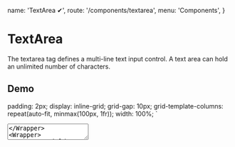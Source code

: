   name: 'TextArea ✔',
  route: '/components/textarea',
  menu: 'Components',
}


# TextArea

The textarea tag defines a multi-line text input control. A text area can hold an unlimited number of characters.

## Demo

  padding: 2px;
  display: inline-grid;
  grid-gap: 10px;
  grid-template-columns: repeat(auto-fit, minmax(100px, 1fr));
  width: 100%;
`


<Wrapper>
  <TextArea {...props} placeholder="Placeholder" />
</Wrapper>
<Wrapper>
  <TextAreaField {...props} placeholder="Placeholder" label="TextArea label" />
</Wrapper>
<Wrapper>
  <TextAreaField
    {...props}
    placeholder="Placeholder"
    error="We have an error"
  />
</Wrapper>

## Basic usage

### Without label

```typescript type=live
<TextArea value="" onValueChange={() => {}} placeholder="Placeholder" />
```

### With label

```typescript type=live
<TextAreaField
  label="TextArea label"
  value=""
  onValueChange={() => {}}
  placeholder="Placeholder"
/>
```

## Props

TextArea forwards all unknown props to the base native `<textarea>` component. See
[`<textarea>` on MDN](https://developer.mozilla.org/en-US/docs/Web/HTML/Element/textarea) for more
details on which additional props that are available.

<Props of="TextArea" />

